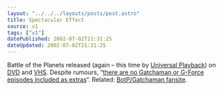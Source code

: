 ```yaml
---
layout: "../../../layouts/posts/post.astro"
title: Spectacular Effect
source: v1
tags: ["v1"]
datePublished: 2002-07-02T21:31:25
dateUpdated: 2002-07-02T21:31:25
---
```


Battle of the Planets released (again &#8211; this time by [Universal Playback][1]) on [DVD][2] and [VHS][3]. Despite rumours, &#8220;[there are no Gatchaman or G-Force episodes included as extras][4]&#8220;. Related: [BotP/Gatchaman fansite][5].

[1]: http://www.universal-playback.co.uk/series/botp%5Fexp.htm "Battle of the Planets info at Universal Playback"
[2]: http://www.amazon.co.uk/exec/obidos/ASIN/B000063VA3/ohsky "Battle of the Planets DVD at amazon.co.uk"
[3]: http://www.amazon.co.uk/exec/obidos/ASIN/B000063VA2/ohsky "Battle of the Planets VHS at amazon.co.uk"
[4]: http://www.akdreamer.com/botp/galaxy_security.html "Battle of the Planets release information at BotP Universe"
[5]: http://www.akdreamer.com/botp/ "Battle of the Planets Universe"
